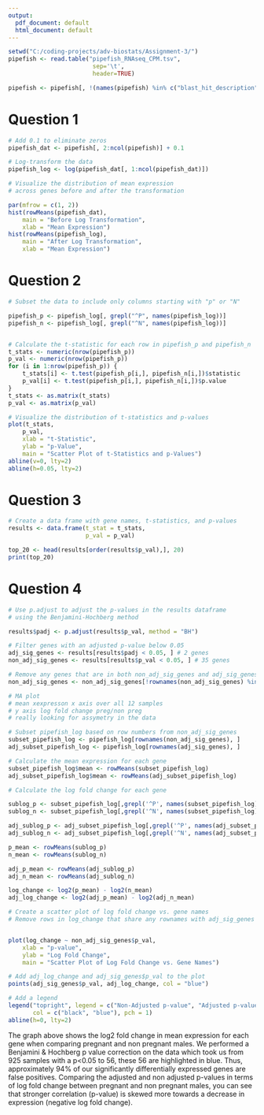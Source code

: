 ```yaml
---
output:
  pdf_document: default
  html_document: default
---
```


```r
setwd("C:/coding-projects/adv-biostats/Assignment-3/")
pipefish <- read.table("pipefish_RNAseq_CPM.tsv", 
                        sep='\t', 
                        header=TRUE) 

pipefish <- pipefish[, !(names(pipefish) %in% c("blast_hit_description", "KEEG_ortholog_ID"))]

```

# Question 1

```r
# Add 0.1 to eliminate zeros
pipefish_dat <- pipefish[, 2:ncol(pipefish)] + 0.1

# Log-transform the data
pipefish_log <- log(pipefish_dat[, 1:ncol(pipefish_dat)])

# Visualize the distribution of mean expression
# across genes before and after the transformation

par(mfrow = c(1, 2))
hist(rowMeans(pipefish_dat), 
    main = "Before Log Transformation", 
    xlab = "Mean Expression")
hist(rowMeans(pipefish_log), 
    main = "After Log Transformation", 
    xlab = "Mean Expression")

```

# Question 2

```r
# Subset the data to include only columns starting with "p" or "N"

pipefish_p <- pipefish_log[, grepl("^P", names(pipefish_log))]
pipefish_n <- pipefish_log[, grepl("^N", names(pipefish_log))]


# Calculate the t-statistic for each row in pipefish_p and pipefish_n
t_stats <- numeric(nrow(pipefish_p))
p_val <- numeric(nrow(pipefish_p))
for (i in 1:nrow(pipefish_p)) {
    t_stats[i] <- t.test(pipefish_p[i,], pipefish_n[i,])$statistic
    p_val[i] <- t.test(pipefish_p[i,], pipefish_n[i,])$p.value
}
t_stats <- as.matrix(t_stats)
p_val <- as.matrix(p_val)

```

```r
# Visualize the distribution of t-statistics and p-values
plot(t_stats, 
    p_val, 
    xlab = "t-Statistic", 
    ylab = "p-Value", 
    main = "Scatter Plot of t-Statistics and p-Values")
abline(v=0, lty=2)
abline(h=0.05, lty=2)

```

# Question 3

```r
# Create a data frame with gene names, t-statistics, and p-values
results <- data.frame(t_stat = t_stats, 
                      p_val = p_val)

top_20 <- head(results[order(results$p_val),], 20)
print(top_20)
```

# Question 4

```r

# Use p.adjust to adjust the p-values in the results dataframe 
# using the Benjamini-Hochberg method

results$padj <- p.adjust(results$p_val, method = "BH")

# Filter genes with an adjusted p-value below 0.05
adj_sig_genes <- results[results$padj < 0.05, ] # 2 genes
non_adj_sig_genes <- results[results$p_val < 0.05, ] # 35 genes

# Remove any genes that are in both non_adj_sig_genes and adj_sig_genes from non_adj_sig_genes
non_adj_sig_genes <- non_adj_sig_genes[!rownames(non_adj_sig_genes) %in% rownames(adj_sig_genes), ]

```

```r
# MA plot 
# mean xexpresson x axis over all 12 samples
# y axis log fold change preg/non preg
# really looking for assymetry in the data

# Subset pipefish_log based on row numbers from non_adj_sig_genes
subset_pipefish_log <- pipefish_log[rownames(non_adj_sig_genes), ]
adj_subset_pipefish_log <- pipefish_log[rownames(adj_sig_genes), ]

# Calculate the mean expression for each gene
subset_pipefish_log$mean <- rowMeans(subset_pipefish_log)
adj_subset_pipefish_log$mean <- rowMeans(adj_subset_pipefish_log)

# Calculate the log fold change for each gene

sublog_p <- subset_pipefish_log[,grepl('^P', names(subset_pipefish_log))]
sublog_n <- subset_pipefish_log[,grepl('^N', names(subset_pipefish_log))]

adj_sublog_p <- adj_subset_pipefish_log[,grepl('^P', names(adj_subset_pipefish_log))]
adj_sublog_n <- adj_subset_pipefish_log[,grepl('^N', names(adj_subset_pipefish_log))]

p_mean <- rowMeans(sublog_p)
n_mean <- rowMeans(sublog_n)

adj_p_mean <- rowMeans(adj_sublog_p)
adj_n_mean <- rowMeans(adj_sublog_n)

log_change <- log2(p_mean) - log2(n_mean)
adj_log_change <- log2(adj_p_mean) - log2(adj_n_mean)

```

```r
# Create a scatter plot of log fold change vs. gene names
# Remove rows in log_change that share any rownames with adj_sig_genes


plot(log_change ~ non_adj_sig_genes$p_val, 
    xlab = "p-value", 
    ylab = "Log Fold Change", 
    main = "Scatter Plot of Log Fold Change vs. Gene Names")

# Add adj_log_change and adj_sig_genes$p_val to the plot
points(adj_sig_genes$p_val, adj_log_change, col = "blue")

# Add a legend
legend("topright", legend = c("Non-Adjusted p-value", "Adjusted p-value"), 
       col = c("black", "blue"), pch = 1)
abline(h=0, lty=2)

```

The graph above shows the log2 fold change in mean expression for each gene when comparing pregnant and non pregnant males. We performed a Benjamini & Hochberg p value correction on the data which took us from 925 samples with a p\<0.05 to 56, these 56 are highlighted in blue. Thus, approximately 94% of our significantly differentially expressed genes are false positives. Comparing the adjusted and non adjusted p-values in terms of log fold change between pregnant and non pregnant males, you can see that stronger correlation (p-value) is skewed more towards a decrease in expression (negative log fold change).
